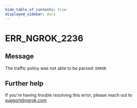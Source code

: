 ```yaml
---
hide_table_of_contents: true
displayed_sidebar: docs
---
```



# ERR_NGROK_2236

## Message

The traffic policy was not able to be parsed:
`ERROR`

<ErrorDetails error="err_ngrok_2236" />

## Further help

If you're having trouble resolving this error, please reach out to [support@ngrok.com](mailto:support@ngrok.com?subject=Help%20with%20ERR_NGROK_2236)
